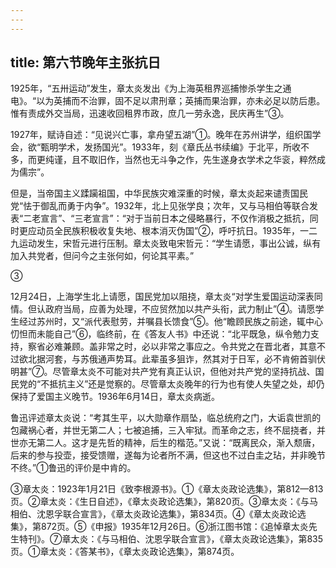 ```yaml
---
---
---
```

title: 第六节晚年主张抗日
---



1925年，“五卅运动”发生，章太炎发出《为上海英租界巡捕惨杀学生之通电》。“以为英捕而不治罪，固不足以肃刑章；英捕而果治罪，亦未必足以防后患。惟有责成外交当局，迅速收回租界市政，庶几一劳永逸，民庆再生”③。

1927年，赋诗自述：“见说兴亡事，拿舟望五湖”①。晚年在苏州讲学，组织国学会，欲“甄明学术，发扬国光”。1933年，刻《章氏丛书续编》于北平，所收不多，而更纯谨，且不取旧作，当然也无斗争之作，先生遂身衣学术之华衮，粹然成为儒宗”。

但是，当帝国主义蹂躏祖国，中华民族灾难深重的时候，章太炎起来谴责国民党“怯于御乱而勇于内争”。1932年，北上见张学良；次年，又与马相伯等联合发表“二老宣言”、“三老宣言”：“对于当前日本之侵略暴行，不仅作消极之抵抗，同时更应动员全民族积极收复失地、根本消灭伪国”②，呼吁抗日。1935年，一二九运动发生，宋哲元进行压制。章太炎致电宋哲元：“学生请愿，事出公诚，纵有加入共党者，但问今之主张何如，何论其平素。”

③

12月24日，上海学生北上请愿，国民党加以阻挠，章太炎“对学生爱国运动深表同情。但认政府当局，应善为处理，不应贸然加以共产头衔，武力制止”④。请愿学生经过苏州时，又“派代表慰劳，并嘱县长馈食”⑤。他“瞻顾民族之前途，辄中心忉怛而未能自己”⑥，临终前，在《答友人书》中还说：“北平既急，纵令勉力支持，察省必难兼顾。盖非常之时，必以非常之事应之。令共党之在晋北者，其意不过欲北据河套，与苏俄通声势耳。此辈虽多狙诈，然其对于日军，必不肯俯首驯伏明甚”⑦。尽管章太炎不可能对共产党有真正认识，但他对共产党的坚持抗战、国民党的“不抵抗主义”还是觉察的。尽管章太炎晚年的行为也有使人失望之处，却仍保持了爱国主义晚节。1936年6月14日，章太炎病逝。

鲁迅评述章太炎说：“考其生平，以大勋章作扇坠，临总统府之门，大诟袁世凯的包藏祸心者，并世无第二人；七被追捕，三入牢狱。而革命之志，终不屈挠者，并世亦无第二人。这才是先哲的精神，后生的楷范。”又说：“既离民众，渐入颓唐，后来的参与投壶，接受馈赠，遂每为论者所不满，但这也不过白圭之玷，并非晚节不终。”①鲁迅的评价是中肯的。

③章太炎：1923年1月21日《致李根源书》。①《章太炎政论选集》，第812—813页。②章太炎：《生日自述》，《章太炎政论选集》，第820页。③章太炎：《与马相伯、沈恩孚联合宣言》，《章太炎政论选集》，第834页。④《章太炎政论选集》，第872页。⑤《申报》1935年12月26日。⑥浙江图书馆：《追悼章太炎先生特刊》。⑦章太炎：《与马相伯、沈恩孚联合宣言》，《章太炎政论选集》，第835页。①章太炎：《答某书》，《章太炎政论选集》，第874页。